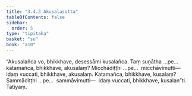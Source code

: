 ```yaml
---
title: "3.4.3 Akusalasutta"
tableOfContents: false
sidebar:
  order: 5
type: "tipitaka"
basket: "su"
book: "a10"
---
```



<DynamicBreadcrumb />

<Division number="136" book="a10" bookNo="17" page="453">

<Paragraph number="1110" book="a10">
“Akusalañca vo, bhikkhave, desessāmi kusalañca. Taṃ suṇātha …pe…  katamañca, bhikkhave, akusalaṃ? Micchādiṭṭhi …pe…  micchāvimutti—  idaṃ vuccati, bhikkhave, akusalaṃ. Katamañca, bhikkhave, kusalaṃ? Sammādiṭṭhi …pe…  sammāvimutti—  idaṃ vuccati, bhikkhave, kusalan”ti.

</Paragraph>
</Division>

<Paragraph number="1111" type="center" book="a10">
Tatiyaṃ.
</Paragraph>